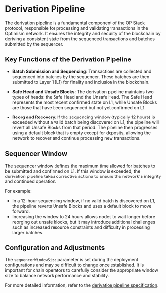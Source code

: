 # Derivation Pipeline

The derivation pipeline is a fundamental component of the OP Stack protocol, responsible for processing and validating transactions in the Optimism network. It ensures the integrity and security of the blockchain by deriving a consistent state from the sequenced transactions and batches submitted by the sequencer.

## Key Functions of the Derivation Pipeline

- **Batch Submission and Sequencing**: Transactions are collected and sequenced into batches by the sequencer. These batches are then submitted to Layer 1 (L1) for finality and inclusion in the blockchain.
  
- **Safe Head and Unsafe Blocks**: The derivation pipeline maintains two types of heads: the Safe Head and the Unsafe Head. The Safe Head represents the most recent confirmed state on L1, while Unsafe Blocks are those that have been sequenced but not yet confirmed on L1.

- **Reorg and Recovery**: If the sequencing window (typically 12 hours) is exceeded without a valid batch being discovered on L1, the pipeline will revert all Unsafe Blocks from that period. The pipeline then progresses using a default block that is empty except for deposits, allowing the network to recover and continue processing new transactions.

## Sequencer Window

The sequencer window defines the maximum time allowed for batches to be submitted and confirmed on L1. If this window is exceeded, the derivation pipeline takes corrective actions to ensure the network's integrity and continued operation.

For example:

- In a 12-hour sequencing window, if no valid batch is discovered on L1, the pipeline reverts Unsafe Blocks and uses a default block to move forward.
- Increasing the window to 24 hours allows nodes to wait longer before reorging out unsafe blocks, but it may introduce additional challenges such as increased resource constraints and difficulty in processing larger batches.

## Configuration and Adjustments

The `sequencerWindowSize` parameter is set during the deployment configurations and may be difficult to change once established. It is important for chain operators to carefully consider the appropriate window size to balance network performance and stability.

For more detailed information, refer to the [derivation pipeline specification](https://specs.optimism.io/protocol/derivation.html).
